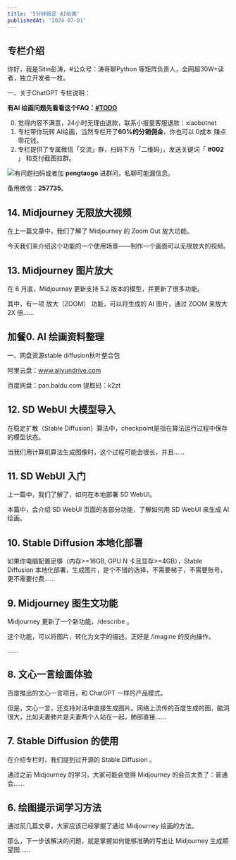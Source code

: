 ```yaml
---
title: '5分钟搞定 AI绘画'
publishedAt: '2024-07-01'
---
```


## 专栏介绍

你好，我是Sitin彭涛，#公众号：涛哥聊Python 等矩阵负责人，全网超30W+读者，独立开发者一枚。

一、关于ChatGPT 专栏说明：

**有AI 绘画问题先看看这个FAQ：**[**#TODO**](https://xiaobot.net/post/edbec8b6-b6c6-4a75-9614-875171de1f2d)

0. 觉得内容不满意，24小时无理由退款，联系小报童客服退款：xiaobotnet
1. 专栏带你玩转 AI绘画，当然专栏开了**60%的分销佣金**，你也可以 0成本 赚点零花钱。
2. 专栏提供了专属微信「交流」群，扫码下方「二维码」，发送关键词「 **#002** 」 和支付截图拉群。

![](https://static.xiaobot.net/file/2023-03-27/61313/6ea34fb59f900a31187446eda82a9471.png)有问题扫码或者加 **pengtaogo** 进群问，私聊可能漏信息。

备用微信：**257735**。


## 14. Midjourney 无限放大视频
在上一篇文章中，我们了解了 Midjourney 的 Zoom Out 放大功能。

今天我们来介绍这个功能的一个使用场景——制作一个画面可以无限放大的视频。

## 13. Midjourney 图片放大
在 6 月底，Midjourney 更新支持 5.2 版本的模型，并更新了很多功能。

其中，有一项 放大（ZOOM） 功能，可以将生成的 AI 图片，通过 ZOOM 来放大 2X 倍......

## 加餐0. AI 绘画资料整理
一、网盘资源stable diffusion秋叶整合包

阿里云盘：www.aliyundrive.com

百度网盘：pan.baidu.com 提取码：k2zt

## 12. SD WebUI 大模型导入
 在稳定扩散（Stable Diffusion）算法中，checkpoint是指在算法运行过程中保存的模型状态。

当我们用计算机算法生成图像时，这个过程可能会很长，并且......

## 11. SD WebUI 入门
 

上一篇中，我们了解了，如何在本地部署 SD WebUI。

本篇中，会介绍 SD WebUI 页面的各部分功能，了解如何用 SD WebUI 来生成 AI 绘画。

## 10. Stable Diffusion 本地化部署
如果你电脑配置足够（内存>=16GB, GPU N 卡且显存>=4GB），Stable Diffusion 本地化部署，生成图片，是个不错的选择，不需要梯子，不需要账号，更不需要付费......

## 9. Midjourney 图生文功能
 
Midjourney 更新了一个新功能，/describe 。

这个功能，可以将图片，转化为文字的描述。正好是 /imagine 的反向操作。

......

## 8. 文心一言绘画体验
百度推出的文心一言项目，和 ChatGPT 一样的产品模式。

但是，文心一言，还支持对话中直接生成图片。网络上流传的百度生成的图，脑洞很大，比如夫妻肺片是夫妻两个人站在一起，肺部直接......

## 7. Stable Diffusion 的使用
在介绍专栏时，我们提到过开源的 Stable Diffusion 。

通过之前 Midjourney 的学习，大家可能会觉得 Midjourney 的会员太贵了：普通会......

## 6. 绘图提示词学习方法
 
通过前几篇文章，大家应该已经掌握了通过 Midjourney 绘画的方法。

那么，下一步该解决的问题，就是掌握如何能够准确的写出让 Midjourney 生成期望图......

